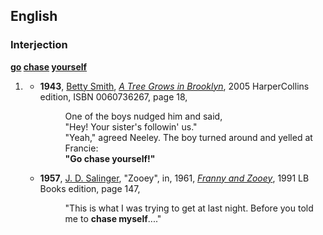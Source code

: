 ==English==
===Interjection===
'''[[go]] [[chase]] [[yourself]]'''
#{{dated}} {{rfdef}}
#*'''1943''', [[w:Betty Smith|Betty Smith]], [[w:A Tree Grows in Brooklyn (novel)|''A Tree Grows in Brooklyn'']], 2005 HarperCollins edition, ISBN 0060736267, page 18,
#*:One of the boys nudged him and said,<!--sic line break-->
#*:"Hey! Your sister's followin' us."
#*:"Yeah," agreed Neeley. The boy turned around and yelled at Francie:<!--sic line break-->
#*:'''"Go chase yourself!"'''
#*'''1957''', [[w:J. D. Salinger|J. D. Salinger]], "Zooey", in, 1961, ''[[w:Franny and Zooey|Franny and Zooey]]'', 1991 LB Books edition, page 147,
#*:"This is what I was trying to get at last night. Before you told me to '''chase myself'''...."